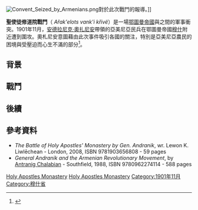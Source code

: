 {{Infobox military conflict
|conflict=聖使徒修道院戰鬥
|partof={{link-en|亞美尼亞國家解放運動|Armenian national liberation movement}}
|image=[[File:Armenian_monastery_of_s_apostles_in_moush.jpg|300px]]
|caption=20世紀初期的聖使徒修道院影像
|date=1901年11月3日－11月27日
|place=[[鄂圖曼帝國|鄂圖曼帝國]][[穆什|穆什]]{{link-en|聖使徒修道院|Holy Apostles Monastery}}
|result=
|combatant1=[[鄂圖曼帝國|鄂圖曼帝國]]
|combatant2={{link-en|亞美尼亞費達伊|Armenian fedayi}}
|commander1=費里克·帕夏<br />阿里·帕夏 
|commander2=[[安德拉尼克·奧扎尼安|安德拉尼克·奧扎尼安]]<br />{{link-en|凱沃克·查午許|Kevork Chavush}}
|strength1=6,000人<ref>''The Battle of Holy Apostles' Monastery by Gen. Andranik'', wr. Lewon K. Liwlēchean - London, 2008, ISBN 9781903656808 - p. 57</ref>
|strength2=22人<ref>([[安德拉尼克·奧扎尼安|安德拉尼克·奧扎尼安]]、{{link-en|凱沃克·查午許|Kevork Chavush}}、Haroutiun from Ouroukh、Vagharshag、Hajji Hagop、Ghazar、Seydo Boghos、Andrig、Missak、Vartan、Assadour、Simon、Terpetos Sarkis、Cheto、Yegho、Parsegh、Hovsep son of Oso、Chatalbash Aram、Megro from Khaskiugh、Moso、Iso、Mourad from Havadorig。</ref><ref>''The Battle of Holy Apostles' Monastery by Gen. Andranik'', wr. Lewon K. Liwlēchean - London, 2008, ISBN 9781903656808 - p.40</ref><br>30<ref name="Vol 1995">Military history: Vol. 12; 1995, Bold and fiercely determined, Andranik Ozanian spent most of his life as a revolutionary for his fellow Armenians, by [[Antranig_Chalabian|Antranig Chalabian]]</ref>–38<ref name="Trotsky"/>
|casualties1=1,800人<br>553人 (為鄂圖曼帝國士兵提供食物和衣物的亞美尼亞人說法)<br>33人 (鄂圖曼帝國來源)<ref>''The Battle of Holy Apostles' Monastery by Gen. Andranik'', wr. Lewon K. Liwlēchean - London, 2008, ISBN 9781903656808 - p. 55</ref>
|casualties2=3人<ref>Ghazar、Haroutiun及Parsegh。</ref><ref>''The Battle of Holy Apostles' Monastery by Gen. Andranik'', wr. Lewon K. Liwlēchean - London, 2008, ISBN 9781903656808</ref>
|}}
[[File:Convent_Seized_by_Armenians.png|thumb]]對於此次戰鬥的報導。]]

'''聖使徒修道院戰鬥'''（{{lang-hy|Առաքելոց վանքի կռիվը}} ''Ařak'elots vank'i křivë''）是一場[[鄂圖曼帝國|鄂圖曼帝國]]與{{link-en|亞美尼亞費達伊|Armenian fedayi}}之間的軍事衝突。1901年11月，[[安德拉尼克·奧扎尼安|安德拉尼克·奧扎尼安]]帶領的亞美尼亞民兵在鄂圖曼帝國[[穆什|穆什]]附近遭到圍攻。奧札尼安意圖藉由此次事件吸引各國的關注，特別是亞美尼亞農民的困境與受壓迫而心生不滿的部分<ref>{{cite book|title=Military history: Volume 12|year=1995|publisher=Empire Press|pages=xviii|url=http://books.google.com/books?id=3j5WAAAAYAAJ&q}}</ref>。

== 背景 ==
{{See also|亞美尼亞國家解放運動|亞美尼亞問題}}

== 戰鬥 ==

== 後續 ==

== 參考資料 ==
*''The Battle of Holy Apostles' Monastery by Gen. Andranik'', wr. Lewon K. Liwlēchean - London, 2008, ISBN 9781903656808 - 59 pages
*''General Andranik and the Armenian Revolutionary Movement'', by [[Antranig_Chalabian|Antranig Chalabian]] - Southfield, 1988, ISBN 9780962274114 - 588 pages
{{Reflist}}

{{DEFAULTSORT:Battle of Holy Apostles Monastery}}
[[Category:奧斯曼帝國戰役|Holy Apostles Monastery]]
[[Category:1901年衝突|Holy Apostles Monastery]]
[[Category:1901年11月|Category:1901年11月]]
[[Category:穆什省|Category:穆什省]]